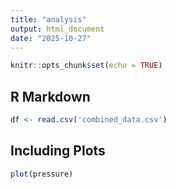 ```yaml
---
title: "analysis"
output: html_document
date: "2025-10-27"
---
```


```r
knitr::opts_chunk$set(echo = TRUE)
```

## R Markdown

```r
df <- read.csv('combined_data.csv')
```

## Including Plots

```r
plot(pressure)
```
